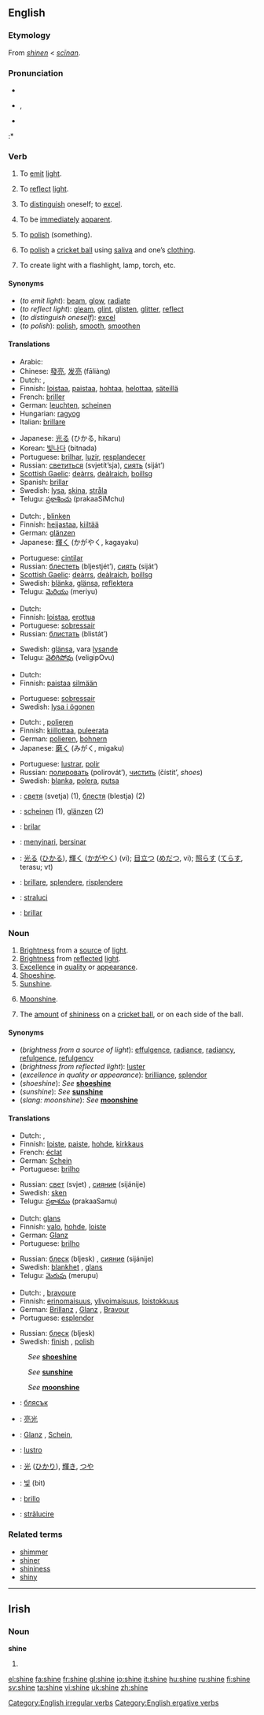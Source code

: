 ==English==

===Etymology===
From {{ME.}} ''[[shinen]]'' < {{OE.}} ''[[scīnan]]''.

===Pronunciation===
* {{AHD|shīn}}
* {{IPA|/ʃaɪn/}}, {{SAMPA|/SaIn/}}
* {{audio|en-us-shine.ogg|Audio (US)}}
:* {{rhymes|aɪn}}

===Verb===
[[Category:English irregular verbs]]
{{en-verb|shines|shining|'''[[shined]]''' or '''[[shone]]'''|'''[[shined]]''' or '''[[shone]]'''}}

# {{intransitive}} To [[emit]] [[light]].
# {{intransitive}} To [[reflect]] [[light]].
# {{intransitive}} To [[distinguish]] oneself; to [[excel]].
# {{intransitive}} To be [[immediately]] [[apparent]].
# {{transitive}} To [[polish]] (something).
# {{context|transitive|cricket}} To [[polish]] a [[cricket ball]] using [[saliva]] and one’s [[clothing]].
# {{transitive}} {{ergative}} To create light with a flashlight, lamp, torch, etc.

====Synonyms====
* (''to emit light''): [[beam]], [[glow]], [[radiate]]
* (''to reflect light''): [[gleam]], [[glint]], [[glisten]], [[glitter]], [[reflect]]
* (''to distinguish oneself''): [[excel]]
* (''to polish''): [[polish]], [[smooth]], [[smoothen]]

====Translations====
{{trans-top|to emit light}}
*Arabic: {{ARchar|[[لمع]]}} {{IPAchar|(lámaʕa)}}
*Chinese: [[發亮]], [[发亮]] (fāliàng)
*Dutch: {{t|nl|schijnen}}, {{t|nl|stralen}}
*Finnish: [[loistaa]], [[paistaa]], [[hohtaa]], [[helottaa]], [[säteillä]]
*French: [[briller]]
*German: [[leuchten]], [[scheinen]]
*Hungarian: [[ragyog]]
*Italian: [[brillare]]
{{trans-mid}}
*Japanese: [[光る]] (ひかる, hikaru)
*Korean: [[빛나다]] (bitnada)
*Portuguese: [[brilhar]], [[luzir]], [[resplandecer]]
*Russian: [[светиться]] (svjetít’sja), [[сиять]] (siját’)
*[[Scottish Gaelic]]: [[deàrrs]], [[deàlraich]], [[boillsg]]
*Spanish: [[brillar]]
*Swedish: [[lysa]], [[skina]], [[stråla]]
*Telugu: [[ప్రకాశించు]] (prakaaSiMchu)
{{trans-bottom}}

{{trans-top|to reflect light}}
*Dutch: {{t|nl|glanzen}}, [[blinken#Dutch|blinken]]
*Finnish: [[heijastaa]], [[kiiltää]]
*German: [[glänzen]]
*Japanese: [[輝く]] (かがやく, kagayaku)
{{trans-mid}}
*Portuguese: [[cintilar]]
*Russian: [[блестеть]] (bljestjét’), [[сиять]] (siját’)
*[[Scottish Gaelic]]: [[deàrrs]], [[deàlraich]], [[boillsg]]
*Swedish: [[blänka]], [[glänsa]], [[reflektera]]
*Telugu: [[మెరియు]] (meriyu)
{{trans-bottom}}

{{trans-top|to distinguish oneself}}
*Dutch: {{t|nl|uitblinken}}
*Finnish: [[loistaa]], [[erottua]]
*Portuguese: [[sobressair]]
*Russian: [[блистать]] (blistát’)
{{trans-mid}}
*Swedish: [[glänsa]], vara [[lysande]]
*Telugu: [[వెలిగిపోవు]] (veligipOvu)
{{trans-bottom}}

{{trans-top|to be immediately apparent}}
*Dutch: {{t|nl|voor de hand liggen}}
*Finnish: [[paistaa]] [[silmä|silmään]]
{{trans-mid}}
*Portuguese: [[sobressair]]
*Swedish: [[lysa i ögonen]]
{{trans-bottom}}

{{trans-top|to polish}}
*Dutch: {{t|nl|opblinken}}, [[polieren#Dutch|polieren]]
*Finnish: [[kiillottaa]], [[puleerata]]
*German: [[polieren#German|polieren]], [[bohnern]]
*Japanese: [[磨く]] (みがく, migaku)
{{trans-mid}}
*Portuguese: [[lustrar]], [[polir#Portuguese|polir]]
*Russian: [[полировать]] (polirovát’), [[чистить]] (čístit’, ''shoes'')
*Swedish: [[blanka]], [[polera]], [[putsa]]
{{trans-bottom}}

{{trans-top|cricket: to polish a cricket ball}}
{{trans-mid}}
{{trans-bottom}}

{{checktrans}}
{{trans-top|Translations to be checked}}
*{{ttbc|Bulgarian}}: [[светя]] (svetja) (1), [[блестя]] (blestja) (2)
*{{ttbc|German}}: [[scheinen]] (1), [[glänzen]] (2)
*{{ttbc|Ido}}: [[brilar]]
*{{ttbc|Indonesian}}: [[sinar|menyinari]], [[sinar|bersinar]] <!-- huh? -->
{{trans-mid}}
*{{ttbc|Japanese}}: [[光る]] ([[ひかる]]), [[輝く]] ([[かがやく]]) (vi); [[目立つ]] ([[めだつ]], vi); [[照らす]] ([[てらす]], terasu; vt)
*{{ttbc|Italian}}: [[brillare]], [[splendere]], [[risplendere]]
*{{ttbc|Romanian}}: [[straluci]]
*{{ttbc|Spanish}}: [[brillar]]
{{trans-bottom}}

===Noun===
{{en-noun|-}}

# [[brightness|Brightness]] from a [[source]] of [[light]].
# [[brightness|Brightness]] from [[reflected]] [[light]].
# [[excellence|Excellence]] in [[quality]] or [[appearance]].
# [[shoeshine|Shoeshine]].
# [[sunshine|Sunshine]].
# {{slang}} [[moonshine|Moonshine]].
# {{cricket}} The [[amount]] of [[shininess]] on a [[cricket ball]], or on each side of the ball.

====Synonyms====
*(''brightness from a source of light''): [[effulgence]], [[radiance]], [[radiancy]], [[refulgence]], [[refulgency]]
*(''brightness from reflected light''): [[luster]]
*(''excellence in quality or appearance''): [[brilliance]], [[splendor]]
*(''shoeshine''): ''See'' '''[[shoeshine]]'''
*(''sunshine''): ''See'' '''[[sunshine]]'''
*(''slang: moonshine''): ''See'' '''[[moonshine]]'''

====Translations====
{{trans-top|brightness from a source of light}}
*Dutch: {{t|nl|schijn|f}}, {{t|nl|straling|f}}
*Finnish: [[loiste]], [[paiste]], [[hohde]], [[kirkkaus]]
*French: [[éclat]] {{m}}
*German: [[Schein]] {{m}}
*Portuguese: [[brilho]] {{m}}
{{trans-mid}}
*Russian: [[свет]] (svjet) {{m}}, [[сияние]] (sijánije) {{n}}
*Swedish: [[sken]] {{n}}
*Telugu: [[ప్రకాశము]] (prakaaSamu)
{{trans-bottom}}

{{trans-top|brightness from reflected light}}
*Dutch: [[glans#Dutch|glans]] {{m}}
*Finnish: [[valo]], [[hohde]], [[loiste]]
*German: [[Glanz]] {{m}}
*Portuguese: [[brilho]] {{m}}
{{trans-mid}}
*Russian: [[блеск]] (bljesk) {{m}}, [[сияние]] (sijánije) {{n}}
*Swedish: [[blankhet]] {{c}}, [[glans#Swedish|glans]] {{c}}
*Telugu: [[మెరుపు]] (merupu)
{{trans-bottom}}

{{trans-top|excellence in quality or appearance}}
*Dutch: {{t|nl|uitmuntendheid|f}}, [[bravoure#Dutch|bravoure]] {{f}}
*Finnish: [[erinomaisuus]], [[ylivoimaisuus]], [[loistokkuus]]
*German: [[Brillanz]] {{f}}, [[Glanz]] {{m}}, [[Bravour]] {{f}}
*Portuguese: [[esplendor]] {{m}}
{{trans-mid}}
*Russian: [[блеск]] (bljesk) {{m}}
*Swedish: [[finish]] {{c}}, [[polish]] {{c}}
{{trans-bottom}}

{{trans-top|shoeshine}}
:''See'' '''[[shoeshine]]'''
{{trans-bottom}}

{{trans-top|sunshine}}
:''See'' '''[[sunshine]]'''
{{trans-bottom}}

{{trans-top|slang: moonshine}}
:''See'' '''[[moonshine]]'''
{{trans-bottom}}

{{trans-top|cricket: the amount of shininess on a cricket ball}}
{{trans-mid}}
{{trans-bottom}}

{{checktrans}}
{{trans-top|Translations to be checked}}
*{{ttbc|Bulgarian}}: [[блясък]] {{m}}
*{{ttbc|Chinese}}: [[亮光]]
*{{ttbc|German}}: [[Glanz]] {{m}}, [[Schein]], {{m}}
*{{ttbc|Italian}}: [[lustro]] {{m}}
{{trans-mid}}
*{{ttbc|Japanese}}: [[光]] ([[ひかり]]), [[輝き]], [[つや]]
*{{ttbc|Korean}}: [[빛]] (bit)
*{{ttbc|Spanish}}: [[brillo]] {{m}}
*{{ttbc|Romanian}}: [[strălucire]] {{f}}
{{trans-bottom}}

===Related terms===
*[[shimmer]]
*[[shiner]]
*[[shininess]]
*[[shiny]]

[[Category:English ergative verbs]]

----

==Irish==
===Noun===
'''shine'''

#{{mutation of|sine#Irish|sine}}

[[el:shine]]
[[fa:shine]]
[[fr:shine]]
[[gl:shine]]
[[io:shine]]
[[it:shine]]
[[hu:shine]]
[[ru:shine]]
[[fi:shine]]
[[sv:shine]]
[[ta:shine]]
[[vi:shine]]
[[uk:shine]]
[[zh:shine]]